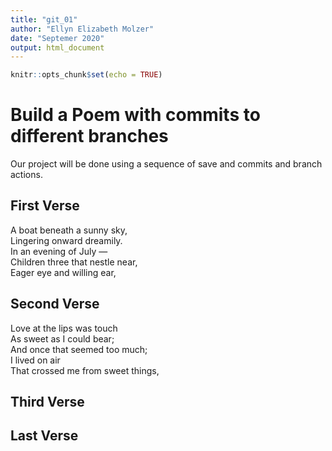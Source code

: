 ```yaml
---
title: "git_01"
author: "Ellyn Elizabeth Molzer"
date: "Septemer 2020"
output: html_document
---
```


```r
knitr::opts_chunk$set(echo = TRUE)
```
# Build a Poem with commits to different branches
Our project will be done using a sequence of save and commits and branch actions.
<!-- Do not modify or change any text in "!--" bracketed areas such as this --- these are instructions to
you, if you change any of this the git program will notice it and compromise your git merging strategy !-->

## First Verse 
<!--Put the first five lines of a poem by Lewis Carrol in this section!-->

A boat beneath a sunny sky,    
Lingering onward dreamily.   
In an evening of July —    
Children three that nestle near,    
Eager eye and willing ear,    

## Second Verse
<!--Put the first five lines of a poem by Robert Frost here!-->
Love at the lips was touch  
As sweet as I could bear;  
And once that seemed too much;  
I lived on air  
That crossed me from sweet things,  

## Third Verse
<!--Put the first two verses of The Walrus and the Carpenter here!-->

## Last Verse
<!--Put a short poem of your choice 8-20 lines,here!-->
